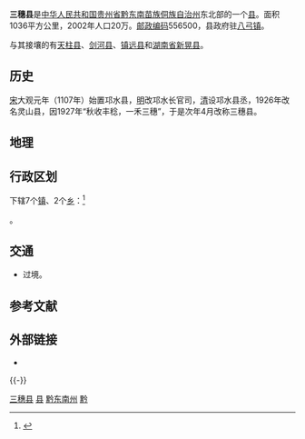 {{Infobox China County
|Belong = [[贵州省|贵州省]][[黔东南苗族侗族自治州|黔东南苗族侗族自治州]]
}}

'''三穗县'''是[[中华人民共和国|中华人民共和国]][[贵州省|贵州省]][[黔东南苗族侗族自治州|黔东南苗族侗族自治州]]东北部的一个[[县|县]]。面积1036平方公里，2002年人口20万。[[邮政编码|邮政编码]]556500，县政府驻[[八弓镇|八弓镇]]。

与其接壤的有[[天柱县|天柱县]]、[[剑河县|剑河县]]、[[镇远县|镇远县]]和[[湖南省|湖南省]][[新晃县|新晃县]]。

== 历史 ==
[[宋|宋]]大观元年（1107年）始置邛水县，[[明|明]]改邛水长官司，[[清|清]]设邛水县丞，1926年改名灵山县，因1927年“秋收丰稔，一禾三穗”，于是次年4月改称三穗县。

== 地理 ==
{{三穗县气候数据}}

== 行政区划 ==
{{PAGENAMEBASE}}下辖7个[[镇|镇]]、2个[[乡_(中华人民共和国)|乡]]：<ref>{{PRC admin/ref sgc|52/26/24/000/000}}</ref>

{{PRC admin/children|52/26/24/000/000}}。

== 交通 ==
* {{中国国道名|320}}过境。

== 参考文献 ==
{{reflist}}

== 外部链接 ==
* {{Official website|http://www.gzss.gov.cn/|name=三穗县人民政府}}

{{-}}
{{三穗县行政区划}}
{{黔东南苗族侗族自治州行政区划}}
{{贵州行政区划}}
{{国家级贫困县|前}}

[[Category:三穗县|]]
[[Category:黔东南州县市|县]]
[[Category:贵州县份|黔东南州]]
[[Category:原国家级贫困县|黔]]